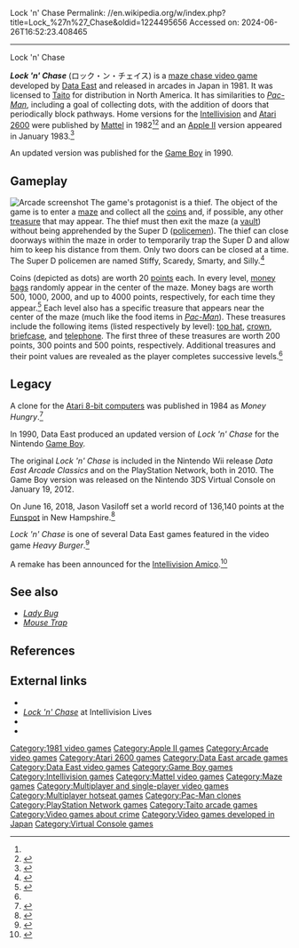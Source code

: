 Lock 'n' Chase
Permalink: //en.wikipedia.org/w/index.php?title=Lock_%27n%27_Chase&oldid=1224495656
Accessed on: 2024-06-26T16:52:23.408465



------
Lock 'n' Chase
{{Short description|1981 video game}}
{{Infobox video game
|title     = Lock 'n' Chase
|image     = Lock N Chase cover.jpg
|caption   = 
|developer = [[Data East]]
|publisher = Data East (JP) <br>[[Taito]] (NA)<br>[[Mattel]] (ports)
|released  = '''June 19, 1981:''' Arcade<br>'''July 9, 1982:''' Intellivision<ref>{{Cite web|url=https://history.blueskyrangers.com/mattelelectronics/games/locknchase.html|title = Lock 'N' Chase}}</ref><br />'''1982:''' Atari 2600<br>'''1983:''' Apple II
|genre     = [[Maze game|Maze]]
|modes     = 1-2 players alternating turns
|platforms = [[Arcade video game|Arcade]], [[Atari 2600]], [[Intellivision]], [[Apple II series|Apple II]]
|arcade system = ''[[BurgerTime]]''
|alt = 
}}

'''''Lock 'n' Chase''''' (ロック・ン・チェイス) is a [[maze game|maze chase video game]] developed by [[Data East]] and released in arcades in Japan in 1981. It was licensed to [[Taito]] for distribution in North America. It has similarities to ''[[Pac-Man]]'', including a goal of collecting dots, with the addition of doors that periodically block pathways. Home versions for the [[Intellivision]] and [[Atari 2600]] were published by [[Mattel]] in 1982<ref name=bluesky/><ref>{{cite web|url=http://www.atariage.com/manual_html_page.html?SoftwareLabelID=273|title=AtariAge - Atari 2600 Manuals (HTML) - Lock 'N' Chase (M Network)|website=www.atariage.com|access-date=2006-05-29|archive-url=https://web.archive.org/web/20160303203734/http://www.atariage.com/manual_html_page.html?SoftwareLabelID=273|archive-date=2016-03-03|url-status=dead}}</ref> and an [[Apple II series|Apple II]] version appeared in January 1983.<ref name=bluesky>{{cite web|url=http://www.intellivisionlives.com/bluesky/games/credits/computers.shtml|title=Intellivision Classic Video Game System / M Network Computer Games|website=www.intellivisionlives.com|access-date=2006-05-29|archive-url=https://web.archive.org/web/20070110083256/http://www.intellivisionlives.com/bluesky/games/credits/computers.shtml|archive-date=2007-01-10|url-status=dead}}</ref>

An updated version was published for the [[Game Boy]] in 1990.

==Gameplay==
[[Image:Locknchase.png|left|thumb|Arcade screenshot]]
The game's protagonist is a thief. The object of the game is to enter a [[maze]] and collect all the [[coin]]s and, if possible, any other [[treasure]] that may appear. The thief must then exit the maze (a [[bank vault|vault]]) without being apprehended by the Super D ([[Police officer|policemen]]). The thief can close doorways within the maze in order to temporarily trap the Super D and allow him to keep his distance from them. Only two doors can be closed at a time. The Super D policemen are named Stiffy, Scaredy, Smarty, and Silly.<ref name=klov>{{KLOV game|id=8436|name=Lock 'N Chase}}</ref>

Coins (depicted as dots) are worth 20 [[Score (game)|points]] each. In every level, [[money bag]]s randomly appear in the center of the maze. Money bags are worth 500, 1000, 2000, and up to 4000 points, respectively, for each time they appear.<ref>{{cite web |url=http://www.intellivisionlives.com/bluesky/games/instructions/action/lock.txt |title=Cartridge instructions |website=www.intellivisionlives.com |access-date=2006-05-29 |archive-url=https://web.archive.org/web/20070208204424/http://www.intellivisionlives.com/bluesky/games/instructions/action/lock.txt |archive-date=2007-02-08 |url-status=dead}}</ref> Each level also has a specific treasure that appears near the center of the maze (much like the food items in ''[[Pac-Man]]''). These treasures include the following items (listed respectively by level): [[top hat]], [[crown]], [[briefcase]], and [[telephone]]. The first three of these treasures are worth 200 points, 300 points and 500 points, respectively. Additional treasures and their point values are revealed as the player completes successive levels.<ref name=klov />

==Legacy==
A clone for the [[Atari 8-bit computers]] was published in 1984 as ''Money Hungry''.<ref>{{cite web |title=Money Hungry |url=http://www.atarimania.com/game-atari-400-800-xl-xe-money-hungry_3469.html |website=Atari Mania}}</ref>

In 1990, Data East produced an updated version of ''Lock 'n' Chase'' for the Nintendo [[Game Boy]].

The original ''Lock 'n' Chase'' is included in the Nintendo Wii release ''Data East Arcade Classics'' and on the PlayStation Network, both in 2010. The Game Boy version was released on the Nintendo 3DS Virtual Console on January 19, 2012.

On June 16, 2018, Jason Vasiloff set a world record of 136,140 points at the [[Funspot (arcade)|Funspot]] in New Hampshire.<ref>{{cite web|url=http://www.twingalaxies.com/scores.php?platformid=2&keyword=Lock+%5C'N%5C'+Chase|title=Twin Galaxies|website=Twin Galaxies Forum}}</ref>

''Lock 'n' Chase'' is one of several Data East games featured in the video game ''Heavy Burger''.<ref>{{cite web|url=https://www.youtube.com/watch?v=hIOQZNmsOW4 |archive-url=https://ghostarchive.org/varchive/youtube/20211214/hIOQZNmsOW4 |archive-date=2021-12-14 |url-status=live|title=Johnny Turbo's Arcade: Heavy Burger Trailer for Nintendo Switch|website=YouTube}}{{cbignore}}</ref>

A remake has been announced for the [[Intellivision Amico]].<ref>{{cite web|title=Iraqi_Iowan on Twitter: "@TommyTallarico @Intellivision I was desperately waiting to hear something about old Intellivision games that i like to see again in Amico, games like Burgertime and lock 'n' chase, you will attract more of your loyal Intellivision lovers if you made a modern version of these games". / Twitter|url=https://twitter.com/Iraqi_Iowan/status/1291818080201576453|website=Twitter}}</ref>

==See also==
* ''[[Lady Bug (video game)|Lady Bug]]''
* ''[[Mouse Trap (1981 video game)|Mouse Trap]]''

==References==
{{Reflist}}

==External links==
* {{KLOV game|id=8436}}
* [https://web.archive.org/web/20070112065755/http://www.intellivisionlives.com/bluesky/games/credits/action2.html ''Lock 'n' Chase''] at Intellivision Lives
* {{atarimania|id=7372}}
* {{mobygames|id=/9686}}

[[Category:1981 video games]]
[[Category:Apple II games]]
[[Category:Arcade video games]]
[[Category:Atari 2600 games]]
[[Category:Data East arcade games]]
[[Category:Data East video games]]
[[Category:Game Boy games]]
[[Category:Intellivision games]]
[[Category:Mattel video games]]
[[Category:Maze games]]
[[Category:Multiplayer and single-player video games]]
[[Category:Multiplayer hotseat games]]
[[Category:Pac-Man clones]]
[[Category:PlayStation Network games]]
[[Category:Taito arcade games]]
[[Category:Video games about crime]]
[[Category:Video games developed in Japan]]
[[Category:Virtual Console games]]